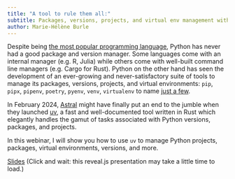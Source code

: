 ```yaml
---
title: "A tool to rule them all:"
subtitle: Packages, versions, projects, and virtual env management with `uv`
author: Marie-Hélène Burle
---
```


:::{.def}

Despite being [the most popular programming language](https://www.tiobe.com/tiobe-index/), Python has never had a good package and version manager. Some languages come with an internal manager (e.g. R, Julia) while others come with well-built command line managers (e.g. Cargo for Rust). Python on the other hand has seen the development of an ever-growing and never-satisfactory suite of tools to manage its packages, versions, projects, and virtual environments: `pip`, `pipx`, `pipenv`, `poetry`, `pyenv`, `venv`, `virtualenv` to name [just a few](https://chadsmith.dev/python-packaging/).

In February 2024, [Astral](https://astral.sh/) might have finally put an end to the jumble when they launched [uv](https://github.com/astral-sh/uv), a fast and well-documented tool written in Rust which elegantly handles the gamut of tasks associated with Python versions, packages, and projects.

In this webinar, I will show you how to use `uv` to manage Python projects, packages, virtual environments, versions, and more.

:::

[Slides](wb_uv_slides.qmd){.btn .btn-outline-primary} [(Click and wait: this reveal.js presentation may take a little time to load.)]{.inlinenote}
<!-- <br><br> -->

<!-- {{< video https://www.youtube.com/embed/ >}} -->
